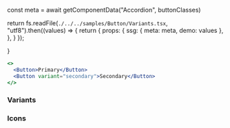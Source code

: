 






const meta = await getComponentData("Accordion", buttonClasses)

return fs.readFile(`./../../samples/Button/Variants.tsx`, "utf8").then((values) => {
return {
props: {
ssg: {
meta: meta,
demo: values
},
},
}
});

}

<Layout>

```jsx live
<>
  <Button>Primary</Button>
  <Button variant="secondary">Secondary</Button>
</>
```

### Variants

<Variants />
<Demo />

### Icons

<Icons />

</Layout>
